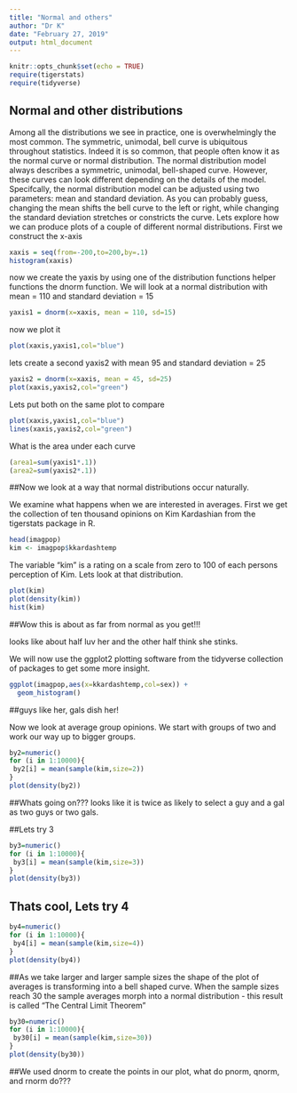 ```yaml
---
title: "Normal and others"
author: "Dr K"
date: "February 27, 2019"
output: html_document
---
```


```r
knitr::opts_chunk$set(echo = TRUE)
require(tigerstats)
require(tidyverse)
```

## Normal and other distributions

Among all the distributions we see in practice, one is overwhelmingly the most common.
The symmetric, unimodal, bell curve is ubiquitous throughout statistics. Indeed it is so
common, that people often know it as the normal curve or normal distribution.
The normal distribution model always describes a symmetric, unimodal, bell-shaped curve.
However, these curves can look different depending on the details of the model. Specifcally,
the normal distribution model can be adjusted using two parameters: mean and standard
deviation. As you can probably guess, changing the mean shifts the bell curve to the left or
right, while changing the standard deviation stretches or constricts the curve.
Lets explore how we can produce plots of a couple of different normal distributions.  First we construct the x-axis

```r
xaxis = seq(from=-200,to=200,by=.1)
histogram(xaxis)
```

now we create the yaxis by using one of the distribution functions helper functions the dnorm function.  We will look at a normal distribution with mean = 110 and standard deviation = 15

```r
yaxis1 = dnorm(x=xaxis, mean = 110, sd=15)
```
now we plot it

```r
plot(xaxis,yaxis1,col="blue")

```

lets create a second yaxis2 with mean 95 and standard deviation = 25

```r
yaxis2 = dnorm(x=xaxis, mean = 45, sd=25)
plot(xaxis,yaxis2,col="green")
```

Lets put both on the same plot to compare

```r
plot(xaxis,yaxis1,col="blue")
lines(xaxis,yaxis2,col="green")
```
  
What is the area under each curve  


```r
(area1=sum(yaxis1*.1))
(area2=sum(yaxis2*.1))
```
##Now we look at a way that normal distributions occur naturally.

We examine what happens when we are interested in averages.   First we get the collection of ten thousand opinions on Kim Kardashian from the tigerstats package in R.

```r
head(imagpop)
kim <- imagpop$kkardashtemp
```

The variable "kim" is a rating on a scale from zero to 100 of each persons perception of Kim.  Lets look at that distribution.

```r
plot(kim)
plot(density(kim))
hist(kim)
```
  
##Wow this is about as far from normal as you get!!!

looks like about half luv her and the other half think she stinks.

We will now use the ggplot2 plotting software from the tidyverse collection of packages to get some more insight.

```r
ggplot(imagpop,aes(x=kkardashtemp,col=sex)) +
  geom_histogram()

```
  
##guys like her, gals dish her!  

Now we look at average group opinions.  We start with groups of two and work our way up to bigger groups.

```r
by2=numeric()
for (i in 1:10000){
 by2[i] = mean(sample(kim,size=2))
}
plot(density(by2))
```

##Whats going on??? 
looks like it is twice as likely to select a guy and a gal as two guys or two gals.

##Lets try 3   
  
```r
by3=numeric()
for (i in 1:10000){
 by3[i] = mean(sample(kim,size=3))
}
plot(density(by3))
```
  

## Thats cool, Lets try 4  

```r
by4=numeric()
for (i in 1:10000){
 by4[i] = mean(sample(kim,size=4))
}
plot(density(by4))
``` 
  
##As we take larger and larger sample sizes the shape of the plot of averages is transforming into a bell shaped curve.
When the sample sizes reach 30 the sample averages morph into a normal distribution -
this result is called "The Central Limit Theorem"
 
```r
by30=numeric()
for (i in 1:10000){
 by30[i] = mean(sample(kim,size=30))
}
plot(density(by30))
```  
 
##We used dnorm to create the points in our plot, what do pnorm, qnorm, and rnorm do???